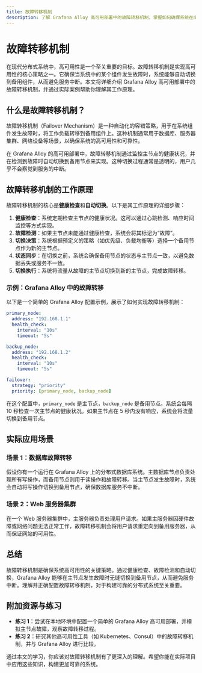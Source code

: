 ```yaml
---
title: 故障转移机制
description: 了解 Grafana Alloy 高可用部署中的故障转移机制，掌握如何确保系统在出现故障时仍能正常运行。
---
```


# 故障转移机制

在现代分布式系统中，高可用性是一个至关重要的目标。故障转移机制是实现高可用性的核心策略之一。它确保当系统中的某个组件发生故障时，系统能够自动切换到备用组件，从而避免服务中断。本文将详细介绍 Grafana Alloy 高可用部署中的故障转移机制，并通过实际案例帮助你理解其工作原理。

## 什么是故障转移机制？

故障转移机制（Failover Mechanism）是一种自动化的容错策略，用于在系统组件发生故障时，将工作负载转移到备用组件上。这种机制通常用于数据库、服务器集群、网络设备等场景，以确保系统的高可用性和可靠性。

在 Grafana Alloy 的高可用部署中，故障转移机制通过监控主节点的健康状况，并在检测到故障时自动切换到备用节点来实现。这种切换过程通常是透明的，用户几乎不会察觉到服务的中断。

## 故障转移机制的工作原理

故障转移机制的核心是**健康检查**和**自动切换**。以下是其工作原理的详细步骤：

1. **健康检查**：系统定期检查主节点的健康状况。这可以通过心跳检测、响应时间监控等方式实现。
2. **故障检测**：如果主节点未能通过健康检查，系统会将其标记为“故障”。
3. **切换决策**：系统根据预定义的策略（如优先级、负载均衡等）选择一个备用节点作为新的主节点。
4. **状态同步**：在切换之前，系统会确保备用节点的状态与主节点一致，以避免数据丢失或服务不一致。
5. **切换执行**：系统将流量从故障的主节点切换到新的主节点，完成故障转移。

### 示例：Grafana Alloy 中的故障转移

以下是一个简单的 Grafana Alloy 配置示例，展示了如何实现故障转移机制：

```yaml
primary_node:
  address: "192.168.1.1"
  health_check:
    interval: "10s"
    timeout: "5s"

backup_node:
  address: "192.168.1.2"
  health_check:
    interval: "10s"
    timeout: "5s"

failover:
  strategy: "priority"
  priority: [primary_node, backup_node]
```

在这个配置中，`primary_node` 是主节点，`backup_node` 是备用节点。系统会每隔 10 秒检查一次主节点的健康状况。如果主节点在 5 秒内没有响应，系统会将流量切换到备用节点。

## 实际应用场景

### 场景 1：数据库故障转移

假设你有一个运行在 Grafana Alloy 上的分布式数据库系统。主数据库节点负责处理所有写操作，而备用节点则用于读操作和故障转移。当主节点发生故障时，系统会自动将写操作切换到备用节点，确保数据库服务不中断。

### 场景 2：Web 服务器集群

在一个 Web 服务器集群中，主服务器负责处理用户请求。如果主服务器因硬件故障或网络问题无法正常工作，故障转移机制会将用户请求重定向到备用服务器，从而保证网站的可用性。

## 总结

故障转移机制是确保系统高可用性的关键策略。通过健康检查、故障检测和自动切换，Grafana Alloy 能够在主节点发生故障时无缝切换到备用节点，从而避免服务中断。理解并正确配置故障转移机制，对于构建可靠的分布式系统至关重要。

## 附加资源与练习

- **练习 1**：尝试在本地环境中配置一个简单的 Grafana Alloy 高可用部署，并模拟主节点故障，观察故障转移过程。
- **练习 2**：研究其他高可用性工具（如 Kubernetes、Consul）中的故障转移机制，并与 Grafana Alloy 进行比较。

通过本文的学习，你应该对故障转移机制有了更深入的理解。希望你能在实际项目中应用这些知识，构建更加可靠的系统。